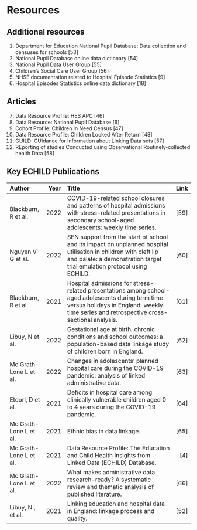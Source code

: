 # Resources {#sec-resources}

## Additional resources

(@) Department for Education National Pupil Database: Data collection and censuses for schools [53]
(@) National Pupil Database online data dictionary [54]
(@) National Pupil Data User Group [55]
(@) Children’s Social Care User Group [56]
(@) NHSE documentation related to Hospital Episode Statistics [9]
(@) Hospital Episodes Statistics online data dictionary [18]

## Articles 

(@) Data Resource Profile: HES APC [46]
(@) Data Resource: National Pupil Database [6]
(@) Cohort Profile: Children in Need Census [47]
(@) Data Resource Profile: Children Looked After Return [48]
(@) GUILD: GUidance for Information about Linking Data sets [57]
(@) REporting of studies Conducted using Observational Routinely-collected health Data [58]

## Key ECHILD Publications 

| Author  | Year | Title | Link |
|:---------|--:|:---------------------------------|--:|
| Blackburn, R et al. | 2022 | COVID-19-related school closures and patterns of hospital admissions with stress-related presentations in secondary school-aged adolescents: weekly time series.|[59]|
|Nguyen V G et al. |2022|SEN support from the start of school and its impact on unplanned hospital utilisation in children with cleft lip and palate: a demonstration target trial emulation protocol using ECHILD.|[60]|
|Blackburn, R et al. |2021|Hospital admissions for stress-related presentations among school-aged adolescents during term time versus holidays in England: weekly time series and retrospective cross-sectional analysis.|[61]|
|Libuy, N et al.|2022|Gestational age at birth, chronic conditions and school outcomes: a population-based data linkage study of children born in England.|[62]|
|Mc Grath-Lone L et al. |2022| Changes in adolescents’ planned hospital care during the COVID-19 pandemic: analysis of linked administrative data.|[63]|
|Etoori, D et al. |2021| Deficits in hospital care among clinically vulnerable children aged 0 to 4 years during the COVID-19 pandemic.|[64]|
|Mc Grath-Lone L et al.|2021| Ethnic bias in data linkage.|[65]|
|Mc Grath-Lone L et al. |2021| Data Resource Profile: The Education and Child Health Insights from Linked Data (ECHILD) Database.|[4]|
|Mc Grath-Lone L et al. |2022| What makes administrative data research-ready? A systematic review and thematic analysis of published literature.|[66]|
|Libuy, N., et al. |2021| Linking education and hospital data in England: linkage process and quality.|[52]|
